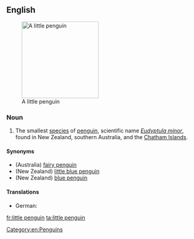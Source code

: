 ==English==
{{wikipedia}}
[[Image:Fairy penguin.jpg|200px|thumb|right|A little penguin]]

===Noun===
{{en-noun|sg=[[little]] [[penguin]]}}

# The smallest [[species]] of [[penguin]], scientific name ''[[Eudyptula minor]]'', found in New Zealand, southern Australia, and the [[Chatham Islands]].

====Synonyms====
*(Australia) [[fairy penguin]] 
*(New Zealand) [[little blue penguin]]
*(New Zealand) [[blue penguin]]

====Translations====
* German: {{t+|de|Zwergpinguin|m}}

[[Category:en:Penguins]]

[[fr:little penguin]]
[[ta:little penguin]]